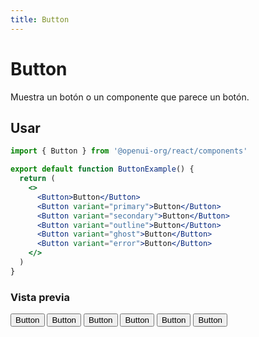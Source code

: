```yaml
---
title: Button
---
```



# Button

Muestra un botón o un componente que parece un botón.

## Usar

```jsx
import { Button } from '@openui-org/react/components'

export default function ButtonExample() {
  return (
    <>
      <Button>Button</Button>
      <Button variant="primary">Button</Button>
      <Button variant="secondary">Button</Button>
      <Button variant="outline">Button</Button>
      <Button variant="ghost">Button</Button>
      <Button variant="error">Button</Button>
    </>
  )
}
```

### Vista previa

<Preview>
  <Button>Button</Button>
  <Button variant="primary">Button</Button>
  <Button variant="secondary">Button</Button>
  <Button variant="outline">Button</Button>
  <Button variant="ghost">Button</Button>
  <Button variant="error">Button</Button>
</Preview>
